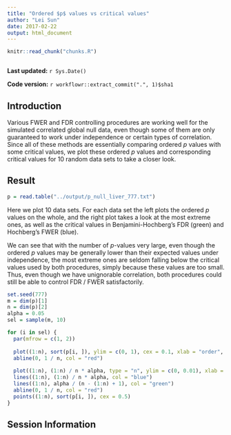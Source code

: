 ```yaml
---
title: "Ordered $p$ values vs critical values"
author: "Lei Sun"
date: 2017-02-22
output: html_document
---
```


```r
knitr::read_chunk("chunks.R")
```

```r
```

**Last updated:** `r Sys.Date()`

**Code version:** `r workflowr::extract_commit(".", 1)$sha1`

## Introduction

Various FWER and FDR controlling procedures are working well for the simulated correlated global null data, even though some of them are only guaranteed to work under independence or certain types of correlation.  Since all of these methods are essentially comparing ordered $p$ values with some critical values, we plot these ordered $p$ values and corresponding critical values for $10$ random data sets to take a closer look.

## Result

```r
p = read.table("../output/p_null_liver_777.txt")
```

Here we plot $10$ data sets.  For each data set the left plots the ordered $p$ values on the whole, and the right plot takes a look at the most extreme ones, as well as the critical values in Benjamini-Hochberg's FDR (green) and Hochberg's FWER (blue).

We can see that with the number of $p$-values very large, even though the ordered $p$ values may be generally lower than their expected values under independence, the most extreme ones are seldom falling below the critical values used by both procedures, simply because these values are too small.  Thus, even though we have unignorable correlation, both procedures could still be able to control FDR / FWER satisfactorily.

```r
set.seed(777)
m = dim(p)[1]
n = dim(p)[2]
alpha = 0.05
sel = sample(m, 10)

for (i in sel) {
  par(mfrow = c(1, 2))
  
  plot((1:n), sort(p[i, ]), ylim = c(0, 1), cex = 0.1, xlab = "order", ylab = "ordered p value")
  abline(0, 1 / n, col = "red")
  
  plot((1:n), (1:n) / n * alpha, type = "n", ylim = c(0, 0.01), xlab = "order", ylab = "ordered p value")
  lines((1:n), (1:n) / n * alpha, col = "blue")
  lines((1:n), alpha / (n - (1:n) + 1), col = "green")
  abline(0, 1 / n, col = "red")
  points((1:n), sort(p[i, ]), cex = 0.5)
}
```



## Session Information

```r
```
